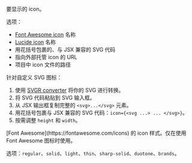 <ResponseField name="icon" type="string" required>
  要显示的 icon。
  
  选项：
  - [Font Awesome icon](https://fontawesome.com/icons) 名称
  - [Lucide icon](https://lucide.dev/icons) 名称
  - 用花括号包裹的、与 JSX 兼容的 SVG 代码
  - 指向外部托管 icon 的 URL
  - 项目中 icon 文件的路径
  
  针对自定义 SVG 图标：
  1. 使用 [SVGR converter](https://react-svgr.com/playground/) 将你的 SVG 进行转换。
  1. 将 SVG 代码粘贴到 SVG 输入框。
  2. 从 JSX 输出框复制完整的 `<svg>...</svg>` 元素。
  3. 用花括号包裹与 JSX 兼容的 SVG 代码：`icon={<svg ...> ... </svg>}`。
  4. 按需调整 `height` 和 `width`。
</ResponseField>

<ResponseField name="iconType" type="string">
  [Font Awesome](https://fontawesome.com/icons) 的 icon 样式。仅在使用 Font Awesome 图标时使用。 
  
  选项：`regular`、`solid`、`light`、`thin`、`sharp-solid`、`duotone`、`brands`。
</ResponseField>
